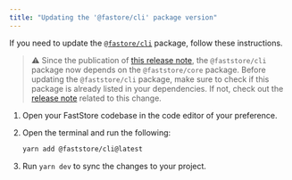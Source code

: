 ```yaml
---
title: "Updating the '@fastore/cli' package version"
---
```


If you need to update the [`@fastore/cli`](https://developers.vtex.com/docs/guides/faststore/project-structure-overview#packagejson) package, follow these instructions.

> ⚠️ Since the publication of [this release note](https://developers.vtex.com/updates/release-notes/2024-09-11-faststore-cli-dependency), the `@faststore/cli` package now depends on the `@faststore/core` package. Before updating the `@faststore/cli` package, make sure to check if this package is already listed in your dependencies. If not, check out the [release note](https://developers.vtex.com/updates/release-notes/2024-09-11-faststore-cli-dependency) related to this change.

1. Open your FastStore codebase in the code editor of your preference.

2. Open the terminal and run the following:

    ```bash
    yarn add @faststore/cli@latest
    ```

3. Run `yarn dev` to sync the changes to your project.
